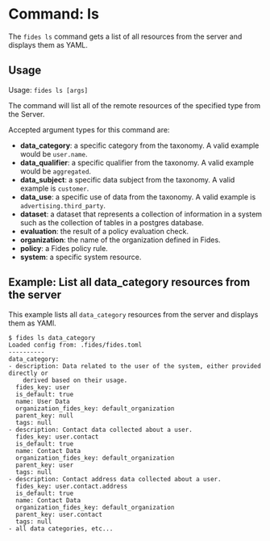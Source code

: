 
# Command: ls

The ```fides ls``` command gets a list of all resources from the server and displays them as YAML.

## Usage
Usage: ```fides ls [args]```

The command will list all of the remote resources of the specified type from the Server.

Accepted argument types for this command are:

* **data_category**: a specific category from the taxonomy. A valid example would be ```user.name```.
* **data_qualifier**: a specific qualifier from the taxonomy. A valid example would be ```aggregated```.
* **data_subject**: a specific data subject from the taxonomy. A valid example is ```customer```.
* **data_use**: a specific use of data from the taxonomy. A valid example is ```advertising.third_party```.
* **dataset**: a dataset that represents a collection of information in a system such as the collection of tables in a postgres database.
* **evaluation**: the result of a policy evaluation check.
* **organization**: the name of the organization defined in Fides.
* **policy**: a Fides policy rule. 
* **system**: a specific system resource.

## Example: List all data_category resources from the server
This example lists all ```data_category``` resources from the server and displays them as YAMl.

```console
$ fides ls data_category
Loaded config from: .fides/fides.toml
----------
data_category:
- description: Data related to the user of the system, either provided directly or
    derived based on their usage.
  fides_key: user
  is_default: true
  name: User Data
  organization_fides_key: default_organization
  parent_key: null
  tags: null
- description: Contact data collected about a user.
  fides_key: user.contact
  is_default: true
  name: Contact Data
  organization_fides_key: default_organization
  parent_key: user
  tags: null
- description: Contact address data collected about a user.
  fides_key: user.contact.address
  is_default: true
  name: Contact Data
  organization_fides_key: default_organization
  parent_key: user.contact
  tags: null
- all data categories, etc... 
```